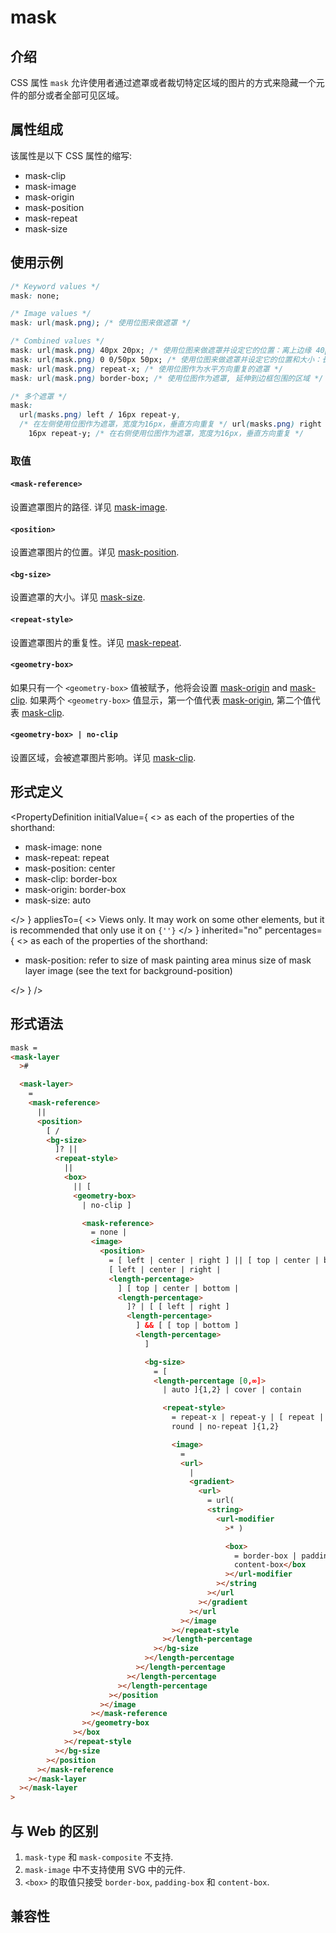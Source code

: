 # mask

## 介绍

CSS 属性 `mask` 允许使用者通过遮罩或者裁切特定区域的图片的方式来隐藏一个元件的部分或者全部可见区域。

## 属性组成

该属性是以下 CSS 属性的缩写:

- mask-clip
- mask-image
- mask-origin
- mask-position
- mask-repeat
- mask-size

## 使用示例


<Go
  example="css-api"
  defaultFile="src/mask/App.tsx"
  img="https://lf-lynx.tiktok-cdns.com/obj/lynx-artifacts-oss-sg/lynx-website/assets/doc/css/mask.jpg"
  entry="src/mask"
  defaultEntryFile="dist/mask.lynx.bundle"
/>

```css
/* Keyword values */
mask: none;

/* Image values */
mask: url(mask.png); /* 使用位图来做遮罩 */

/* Combined values */
mask: url(mask.png) 40px 20px; /* 使用位图来做遮罩并设定它的位置：离上边缘 40px，离左边缘 20px */
mask: url(mask.png) 0 0/50px 50px; /* 使用位图来做遮罩并设定它的位置和大小：长宽都是 50px */
mask: url(mask.png) repeat-x; /* 使用位图作为水平方向重复的遮罩 */
mask: url(mask.png) border-box; /* 使用位图作为遮罩, 延伸到边框包围的区域 */

/* 多个遮罩 */
mask:
  url(masks.png) left / 16px repeat-y,
  /* 在左侧使用位图作为遮罩，宽度为16px，垂直方向重复 */ url(masks.png) right /
    16px repeat-y; /* 在右侧使用位图作为遮罩，宽度为16px，垂直方向重复 */
```

### 取值

#### `<mask-reference>`

设置遮罩图片的路径. 详见 [mask-image](./mask-image).

#### `<position>`

设置遮罩图片的位置。详见 [mask-position]().

#### `<bg-size>`

设置遮罩的大小。详见 [mask-size]().

#### `<repeat-style>`

设置遮罩图片的重复性。详见 [mask-repeat]().

#### `<geometry-box>`

如果只有一个 `<geometry-box>` 值被赋予，他将会设置 [mask-origin]() and [mask-clip](). 如果两个 `<geometry-box>` 值显示，第一个值代表 [mask-origin](), 第二个值代表 [mask-clip]().

#### `<geometry-box> | no-clip`

设置区域，会被遮罩图片影响。详见 [mask-clip]().

## 形式定义


<PropertyDefinition
  initialValue={
    <>
      as each of the properties of the shorthand: <br />
      <ul>
        <li>mask-image: none</li>
        <li>mask-repeat: repeat</li>
        <li>mask-position: center</li>
        <li>mask-clip: border-box</li>
        <li>mask-origin: border-box</li>
        <li>mask-size: auto</li>
      </ul>
    </>
  }
  appliesTo={
    <>
      Views only. It may work on some other elements, but it is recommended that
      only use it on <code>{'<view>'}</code>
    </>
  }
  inherited="no"
  percentages={
    <>
      as each of the properties of the shorthand: <br />
      <ul>
        <li>
          mask-position: refer to size of mask painting area minus size of mask
          layer image (see the text for background-position)
        </li>
      </ul>
    </>
  }
/>

## 形式语法

```html
mask =
<mask-layer
  >#

  <mask-layer>
    =
    <mask-reference>
      ||
      <position>
        [ /
        <bg-size>
          ]? ||
          <repeat-style>
            ||
            <box>
              || [
              <geometry-box>
                | no-clip ]

                <mask-reference>
                  = none |
                  <image>
                    <position>
                      = [ left | center | right ] || [ top | center | bottom ] |
                      [ left | center | right |
                      <length-percentage>
                        ] [ top | center | bottom |
                        <length-percentage>
                          ]? | [ [ left | right ]
                          <length-percentage>
                            ] && [ [ top | bottom ]
                            <length-percentage>
                              ]

                              <bg-size>
                                = [
                                <length-percentage [0,∞]>
                                  | auto ]{1,2} | cover | contain

                                  <repeat-style>
                                    = repeat-x | repeat-y | [ repeat | space |
                                    round | no-repeat ]{1,2}

                                    <image>
                                      =
                                      <url>
                                        |
                                        <gradient>
                                          <url>
                                            = url(
                                            <string>
                                              <url-modifier
                                                >* )

                                                <box>
                                                  = border-box | padding-box |
                                                  content-box</box
                                                ></url-modifier
                                              ></string
                                            ></url
                                          ></gradient
                                        ></url
                                      ></image
                                    ></repeat-style
                                  ></length-percentage
                                ></bg-size
                              ></length-percentage
                            ></length-percentage
                          ></length-percentage
                        ></length-percentage
                      ></position
                    ></image
                  ></mask-reference
                ></geometry-box
              ></box
            ></repeat-style
          ></bg-size
        ></position
      ></mask-reference
    ></mask-layer
  ></mask-layer
>
```

## 与 Web 的区别

1. `mask-type` 和 `mask-composite` 不支持.
2. `mask-image` 中不支持使用 SVG 中的元件.
3. `<box>` 的取值只接受 `border-box`, `padding-box` 和 `content-box`.

## 兼容性


<LegacyCompatTable metadata="css/properties/mask" />
